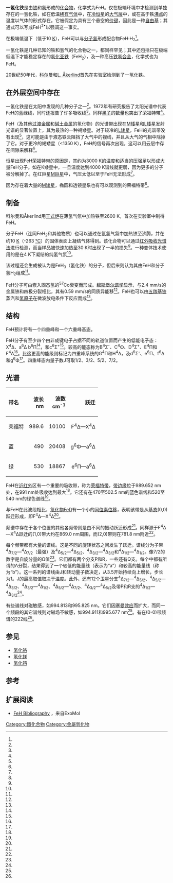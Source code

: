 {{chembox
| Name = 一氢化铁
| IUPACName = Iron(I) hydride
| ImageFile=Hydridoiron(3•)-3D-vdW.png
|   ImageCaption = 一氢化铁分子的球棍模型
| SystematicName = Hydridoiron(3•)
|Section1={{Chembox Identifiers
| CASNo = 15600-68-7
|  CASNo_Ref = {{cascite|correct|CAS}}
| SMILES = [Fe][H]
| StdInChI = 1S/Fe.H
| StdInChIKey = 
}}
|Section2 = {{chembox Properties
|  Formula = FeH<sup>3•</sup>
|  MolarMass = 56.853
}}
| Section3 = {{chembox Thermochemistry
|  DeltaHf = 450.6 kJ·mol<sup>−1</sup>{{citation needed|date=2013年2月}}
}}
| Section8 = {{Chembox Related
|   OtherCpds = [[氢化铁|氢化铁]]，[[氢化亚铁|氢化亚铁]]<br />[[氢化铬|氢化铬]]，[[氢化钙|氢化钙]]，[[氢化镁|氢化镁]]
}}
}}
'''一氢化铁'''是由[[铁|铁]]和[[氢|氢]]形成的[[化合物|化合物]]，化学式为FeH。仅在极端环境中才检测到单独存在的一氢化铁，如在低温[[稀有气体|稀有气体]]中，在[[红矮星|冷恒星]]的[[恒星大气层|大气层]]中，或在高于铁[[沸点|沸点]]的温度以气体的形式存在。它被假定为具有三个悬空的[[共价键|价键]]，因此是一种[[自由基|自由基]]；其通式可以写成FeH<sup>2•</sup>以强调这一事实。

在极端低温下（低于10 [[热力学温标|K]]），FeH可以与[[分子氢|分子氢]]形成配合物FeH·H<sub>2</sub><ref name=Wang2009/>。

一氢化铁是几种已知的铁和氢气的化合物之一，都同样罕见；其中还包括只在极端低温下才能稳定存在的[[氢化亚铁|氢化亚铁]]（FeH<sub>2</sub>），及一种高压[[铁氢合金|铁氢合金]]，化学式也为FeH。

20世纪50年代，[[B._科尔曼|科尔曼]]和[[L._Åkerlind|L. Åkerlind]]首先在实验室检测到了一氢化铁。

== 在外层空间中存在 ==
一氢化铁是在太阳中发现的几种分子之一<ref name="Sinhak"/>。1972年有研究报告了太阳光谱中代表FeH的蓝绿线，同时还报告了许多吸收线<ref name="Carrol"/>。同样[[太阳黑子|黑子]]的数量也突出了荣福特带<ref name="Schiavon"/>。

FeH（及其他[[过渡金属|过渡金属]]和[[碱土金属|碱土金属]]的氢化物）的光谱带出现在[[M矮星|M矮星]]和[[L矮星|L矮星]]发射光谱的显著位置上，其为最热的一种褐矮星。对于较冷的[[L矮星|L矮星]]，FeH的光谱带没有出现<ref name="Cowen"/>，这可能是由于液态铁云阻挡了大气中的视线，并且从大气的气相中除掉了它。对于更冷的褐矮星（<1350 K），FeH的信号再次出现，这可以用云层中存在间隙来解释<ref name="Burgasser"/>。

恒星出现FeH荣福特带的原因是，其约为3000 K的温度和适当的压强足以形成大量FeH分子。如在K矮星中，一旦温度达到4000 K谱线就更弱，因为更多的分子被分解掉了。在红巨星[[M巨星|M巨星]]中，气压太低以至于FeH无法形成<ref name="Nordh"/>。

因为存在着大量的[[M矮星|M矮星]]，椭圆和透镜星系也有可以观测到的荣福特带<ref name="Schiavon"/>。

==制备==
科尔曼和Åkerlind用[[王式炉|王式炉]]在薄氢气氛中加热铁至2600 K，首次在实验室中制得FeH。

分子FeH（连同FeH<sub>2</sub>和其他物质）也可以通过在氩氢气氛中加热铁至沸腾，并在约10 [[热力学温标|K]]（-263 [[摄氏度|°C]]）的固体表面上凝结气体得到。该化合物可以通过[[红外吸收光谱法|红外吸收光谱法]]进行检测，而当样品被快速加热至30 K时出现了一半的损失<ref name="Chertihin"/>。一种变体技术使用的是在4 K下凝结的纯氢气氛<ref name="Wang2009"/>。

该过程还会生成被认为是FeH<sub>3</sub>（氢化铁）的分子，但后来则认为其由FeH和分子氢H<sub>2</sub>组成<ref name="Andrews2004"/>。

FeH分子可由嵌入固态氢的<sup>57</sup>Co衰变而形成。[[穆斯堡尔谱学|穆斯堡尔谱学]]显示，与2.4 mm/s的金属铁和四极分裂相比，其有0.59 mm/s的同质异能移<ref name="Pasternak"/>。FeH也可以由[[五羰基铁|五羰基铁]]蒸汽和[[氢原子|氢原子]]在微波放电条件下反应而成<ref name="Brown2006"/>。

== 结构 ==
FeH预计将有一个四重峰和一个六重峰基态。

FeH分子有至少四个由非成键电子占据不同的轨道位置而产生的低能电子态：X<sup>4</sup>Δ、a<sup>6</sup>Δ b<sup>6</sup>Π<ref name="HullahD"/>，和c<sup>6</sup>Σ<sup>+</sup><ref name="Goodridge"/>。较高的能态称为B<sup>4</sup>Σ<sup>-</sup>、C<sup>4</sup>Φ、D<sup>4</sup>Σ<sup>+</sup>、E<sup>4</sup>Π和F<sup>4</sup>Δ<ref name="Ram"/>。比这更高的能级则标记为四重峰系统的G<sup>4</sup>Π和H<sup>4</sup>Δ，及d<sup>6</sup>Σ<sup>-</sup>、e<sup>6</sup>Π、f<sup>6</sup>Δ和g<sup>6</sup>Φ<ref name="HullahD"/>。四重峰态内量子数J可取1/2、3/2、5/2、7/2。

== 光谱 ==
{| class="wikitable" style="float:right;clear:right;margin-left:1em"
|- valign="top"
! align="left" | 带名
! align="right" | 波长<br>nm
! align="right" | 波数<br>cm<sup>-1</sup>
! align="right" | 跃迁
|-
| 荣福特
| align="right" | 989.6
| align="right" | 10100
| align="right" | F<sup>4</sup>Δ—X<sup>4</sup>Δ
|-
| 蓝
| align="right" | 490
| align="right" | 20408
| align="right" | g<sup>6</sup>Φ—a<sup>6</sup>Δ
|-
| 绿
| align="right" | 530
| align="right" | 18867
| align="right" | e<sup>6</sup>Π—a<sup>6</sup>Δ
|}
FeH在[[近红外|近红外]]区有一个重要的吸收带，称为[[荣福特带|荣福特带]]，[[带边缘|带边缘]]位于989.652 nm处，在991 nm处吸收达到最大<ref name="Phillips"/>。它还有在470至502.5 nm的蓝色谱线和520至540 nm的绿色谱线<ref name="Carrol"/>。

与FeH在此波段相比，[[氘|氘化物]]FeD有一个小的[[同位素位移|同位素位移]]，表明该带是从[[基态|基态]](0,0)跃迁形成，即F<sup>4</sup>Δ—X<sup>4</sup>Δ<ref name="Nordh"/>。

频谱中存在于各个位置的其他各频带则是由不同的振动跃迁形成<ref name="Schiavon"/>。同样源于F<sup>4</sup>Δ—X<sup>4</sup>Δ跃迁的(1,0)带大约在869.0 nm周围，而(2,0)带则在781.8 nm附近<ref name="Ram"/>。

每个频带都有大量的谱线。这是不同的旋转状态之间发生了跃迁。谱线分为子带<sup>4</sup>Δ<sub>7/2</sub>—<sup>4</sup>Δ<sub>7/2</sub>（最强）及<sup>4</sup>Δ<sub>5/2</sub>—<sup>4</sup>Δ<sub>5/2</sub>、<sup>4</sup>Δ<sub>3/2</sub>—<sup>4</sup>Δ<sub>3/2</sub>和<sup>4</sup>Δ<sub>1/2</sub>—<sup>4</sup>Δ<sub>1/2</sub>。像7/2的数字是自旋分量的Ω值<ref name="Schiavon"/>。它们都有两个分支P和R，一些还有Q支。每个中都有所谓的Λ分裂，结果得到了一个较低的能量线（表示为“a”）和较高的能量线（称为“b”）。这一系列的谱线由J和转动量子数决定，从3.5开始持续向上增长，步长为1。J的最高取值取决于温度。此外，还有12个卫星分支<sup>4</sup>Δ<sub>7/2</sub>—<sup>4</sup>Δ<sub>5/2</sub>、<sup>4</sup>Δ<sub>5/2</sub>—<sup>4</sup>Δ<sub>3/2</sub>、<sup>4</sup>Δ<sub>3/2</sub>—<sup>4</sup>Δ<sub>1/2</sub>、<sup>4</sup>Δ<sub>5/2</sub>—<sup>4</sup>Δ<sub>7/2</sub>、<sup>4</sup>Δ<sub>3/2</sub>—<sup>4</sup>Δ<sub>5/2</sub>及带P和R支的<sup>4</sup>Δ<sub>1/2</sub>—<sup>4</sup>Δ<sub>3/2</sub><ref name="Phillips"/>。

有些谱线对磁敏感，如994.813和995.825 nm。它们因[[塞曼效应|塞曼效应]]而扩大，而同一个频段的其它谱线则对磁场不敏感，如994.911和995.677 nm<ref name="Reiners"/>。有在(0-0)带频谱的222线<ref name="Mulcha"/>。

== 参见 ==
* [[氢化铬|氢化铬]]
* [[氢化镁|氢化镁]]
* [[氢化钙|氢化钙]]

== 参考 ==
{{reflist|refs=
<ref name=Andrews2004>
  {{cite journal|last=Andrews|first=Lester|title=Matrix infrared spectra and density functional calculations of transition metal hydrides and dihydrogen complexes|journal=Chemical Society Reviews|date=2004-01-30|volume=33|issue=2|pages=123–132|doi=10.1039/B210547K|url=http://pubs.rsc.org.ezproxy.massey.ac.nz/en/content/articlelanding/2004/cs/b210547k|accessdate=2013-02-02|pmid=14767507}}
</ref>

<ref name=Schiavon>
  {{cite journal|last=Schiavon|first=Ricardo P.|author2=B. Barbuy |author3=Patan D. Singh |date=1997-07-20|title=The FeH Wing-Ford Band in Spectra of M Stars|journal=The Astrophysical Journal|publisher=The American Astronomical Society|volume=484|pages=499–510|url=http://iopscience.iop.org/0004-637X/484/1/499/fulltext/35627.text.html|arxiv = astro-ph/9701186 |bibcode = 1997ApJ...484..499S |doi = 10.1086/304332 }}
</ref>

<ref name=Burgasser>
  {{cite journal|last=Burgasser|first=Adam J.|author2=Mark S. Marley |author3=Andrew S. Ackerman |author4=Didier Saumon |author5=Katharina Lodders |author6=Conard C. Dahn |author7=Hugh C. Harris |author8=J. Davy Kirkpatrick |date=2002-06-01|title=Evidence of cloud disruption in the L/T dwarf transition |journal=[[The_Astrophysical_Journal|The Astrophysical Journal]] |volume=571|pages=L151–L154|url=http://iopscience.iop.org/1538-4357/571/2/L151/pdf/1538-4357_571_2_L151.pdf|arxiv = astro-ph/0205051 |bibcode = 2002ApJ...571L.151B |doi = 10.1086/341343|issue=2 }}
</ref>

<ref name=Nordh>
  {{cite journal|last=Nordh|first=H. L.|coauthors=Lindgren, B., & Wing, R. F.|date=April 1977|title=A proposed identification of FeH in the spectra of M dwarfs and S stars|journal=Astronomy and Astrophysics|volume=56|issue=1–2|pages=1–6|url=http://articles.adsabs.harvard.edu//full/1977A%26A....56....1N/0000001.000.html|accessdate=2012-04-21|bibcode = 1977A&A....56....1N|last2=Lindgren|last3=Wing }}
</ref>

<ref name=Sinhak>
  {{cite journal|last=Sinha|first=K.|year=1991|title=Molecules in the sun|journal=Proceedings of the Astronomical Society of Australia|publisher=Astronomical Society of Australia|volume=9|issue=1|page=32|bibcode = 1991PASAu...9...32S }} about 11 different molecules
</ref>

<ref name=Chertihin>
  George V. Chertihin and Lester Andrews (1995), "Infrared spectra of FeH, FeH<sub>2</sub>, and FeH<sub>3</sub> in solid argon". Journal of Physical Chemistry, volume 99, issue 32, pages 12131–12134 {{doi|10.1021/j100032a013}}
</ref>

<ref name=Carrol>
  {{cite journal|last=Carroll|first=P. K.|author2=P. McCormack|date=1972-10-01|title=The Spectrum of FeH: Laboratory and Solar Identification|journal=Astrophysical Journal Letters|volume=177|pages=L33–L36|doi=10.1086/181047|url=http://articles.adsabs.harvard.edu/full/1972ApJ...177L..33C|bibcode = 1972ApJ...177L..33C }}
</ref>

<ref name=Pasternak>
  {{cite journal|last=Pasternak|first=M.|coauthors=M. Van Der Heyden and G. Langouche|date=February 1984|title=The characterization of FeH molecules by Mössbauer spectroscopy|journal=Chemical Physics Letters|volume=104|issue=4|pages=398–400|url=http://journals1.scholarsportal.info/details.xqy?uri=/00092614/v104i0004/398_tcofmbms.xml|bibcode = 1984CPL...104..398P |doi = 10.1016/0009-2614(84)80087-1 }}
</ref>

<ref name=Brown2006>
  {{cite journal|last=Brown|first=John M.|coauthors=Helga Körsgen, Stuart P. Beaton and Kenneth M. Evenson|year=2006|title=The rotational and fine-structure spectrum of FeH, studied by far-infrared laser magnetic resonance|journal=The Journal of Chemical Physics|publisher=American Institute of Physics|volume=124|issue=23|page=234309|doi=10.1063/1.2198843|bibcode = 2006JChPh.124w4309B }}
</ref>

<ref name=Wang2009>
   Xuefeng Wang and Lester Andrews (2009), "Infrared Spectra and Theoretical Calculations for Fe, Ru, and Os Metal Hydrides and Dihydrogen Complexes". The Journal of Physical Chemistry A, volume 113, issue 3, pages 551–563 issn:1089-5639 {{doi|10.1021/jp806845h}}
</ref>

<ref name=HullahD>
  {{cite journal|last=Hullah|first=Daniel F.|coauthors=Richard F. Burrow and John M. Brown|date=September 1999|title=Low-lying energy levels of the FeH molecule|journal=Molecular Physics|volume=97|issue=1–2|pages=93–103|doi=10.1080/00268979909482812}}
</ref>

<ref name=Goodridge>
  {{cite journal|last=Goodridge|first=Damian M.|author2=Daniel F. Hullah |author3=John M. Brown |date=1998-01-08|title=Rotational analysis and assignment of the 630 nm band system of FeH to the e 6Π–c 6Σ1 transition|journal=Journal of Chemical Physics|volume=108|issue=2|pages=428–435|bibcode = 1998JChPh.108..428G |doi = 10.1063/1.475404 }}
</ref>

<ref name=Ram>{{cite journal|last=Ram|first=R. S.|coauthors=P. F. Bernath and S. P. Davis|date=1996-05-10|title=Fourier Transform Emission Spectroscopy of the g4Δ–a4Δ System of FeF|journal=Journal of Molecular Spectroscopy|volume=179|page=297|url=http://bernath.uwaterloo.ca/media/157.pdf|bibcode=1996JMoSp.179..282R|doi=10.1006/jmsp.1996.0207|issue=2|deadurl=yes|archiveurl=https://web.archive.org/web/20050310174607/http://bernath.uwaterloo.ca/media/157.pdf|archivedate=2005-03-10|access-date=2014-07-01}}</ref>

<ref name=Phillips>
  {{cite journal|last=Phillips|first=J. G.|coauthors=S. P. Davis,  B. Lindgren,and W. J. Balfour,|date=December 1987|title=The near-infrared spectrum of the FeH molecule|journal=Astrophysical Journal Supplement Series|volume=65|pages=721–778|issn=0067-0049|url=http://articles.adsabs.harvard.edu/full/1987ApJS...65..721P|bibcode = 1987ApJS...65..721P |doi = 10.1086/191241 }}
</ref>

<ref name=Reiners>
  {{cite journal|last=Reiners|first=A.|coauthors=J. H. M.M. Schmitt, and C. Liefke|year=2007|title=Rapid magnetic flux variability on the flare star CN Leonis|journal=Astronomy and Astrophysics|volume=466|pages=L13–L16|doi=10.1051/0004-6361:20077095|url=http://www.aanda.org/index.php?option=com_article&access=standard&Itemid=129&url=/articles/aa/pdf/2007/17/aa7095-07.pdf|arxiv = astro-ph/0703172 |bibcode = 2007A&A...466L..13R|issue=2 }}
</ref>

<ref name=Mulcha>
  {{cite journal|title=The Rotational Temperature of the FeH Molecule in a Sunspot|author=John S. Mulchaey|journal=Publications of the Astronomical Society of the Pacific|volume=101|date=February 1989|pages=211–214|publisher=The University of Chicago Press|bibcode = 1989PASP..101..211M |doi = 10.1086/132424|jstor=40679297|issue=636 }}
</ref>

<ref name=Cowen>{{cite journal|last=Cowen|first=Ron|date=1998-07-04|title=So cool, and some are still stars|journal=Science News|url=http://www.highbeam.com/doc/1G1-20936508.html}}{{Dead link|date=2019年2月 |bot=InternetArchiveBot |fix-attempted=yes }}</ref>
}}

== 扩展阅读 ==
* [http://www.exomol.com/bibliography/FeH FeH Bibliography] {{Wayback|url=http://www.exomol.com/bibliography/FeH |date=20220319195942 }}，来自ExoMol

{{铁化合物}}

[[Category:鐵化合物|Category:鐵化合物]]
[[Category:金屬氫化物|Category:金屬氫化物]]